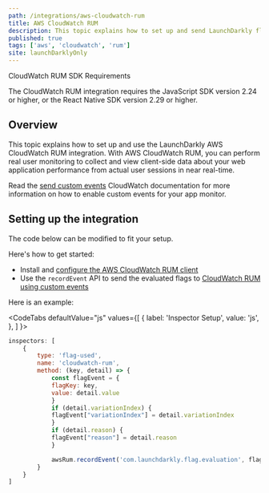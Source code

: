```yaml
---
path: /integrations/aws-cloudwatch-rum
title: AWS CloudWatch RUM
description: This topic explains how to set up and send LaunchDarkly flag evaluations as AWS CloudWatch RUM custom events.
published: true
tags: ['aws', 'cloudwatch', 'rum']
site: launchDarklyOnly
---
```


<Callout intent="primary">
<CalloutTitle>CloudWatch RUM SDK Requirements</CalloutTitle>
<CalloutDescription>

The CloudWatch RUM integration requires the JavaScript SDK version 2.24 or higher, or the React Native SDK version 2.29 or higher.

</CalloutDescription>
</Callout>

## Overview

This topic explains how to set up and use the LaunchDarkly AWS CloudWatch RUM integration. With AWS CloudWatch RUM, you can perform real user monitoring to collect and view client-side data about your web application performance from actual user sessions in near real-time.

Read the [send custom events](https://docs.aws.amazon.com/AmazonCloudWatch/latest/monitoring/CloudWatch-RUM-custom-events.html) CloudWatch documentation for more information on how to enable custom events for your app monitor.

## Setting up the integration

The code below can be modified to fit your setup.

Here's how to get started:

* Install and [configure the AWS CloudWatch RUM client](https://docs.aws.amazon.com/AmazonCloudWatch/latest/monitoring/CloudWatch-RUM-get-started.html)
* Use the `recordEvent` API to send the evaluated flags to [CloudWatch RUM using custom events](https://docs.aws.amazon.com/AmazonCloudWatch/latest/monitoring/CloudWatch-RUM-custom-events.html)

Here is an example:

<CodeTabs
  defaultValue="js"
  values={[
    { label: 'Inspector Setup', value: 'js', },
  ]
}>
<CodeTabItem value="js">

```js
inspectors: [
	{
		type: 'flag-used',
		name: 'cloudwatch-rum',
		method: (key, detail) => {
			const flagEvent = {
			flagKey: key,
			value: detail.value
			}
			if (detail.variationIndex) {
			flagEvent["variationIndex"] = detail.variationIndex
			}
			if (detail.reason) {
			flagEvent["reason"] = detail.reason
			}

			awsRum.recordEvent('com.launchdarkly.flag.evaluation', flagEvent)
		}
	}
]
```

</CodeTabItem>
</CodeTabs>